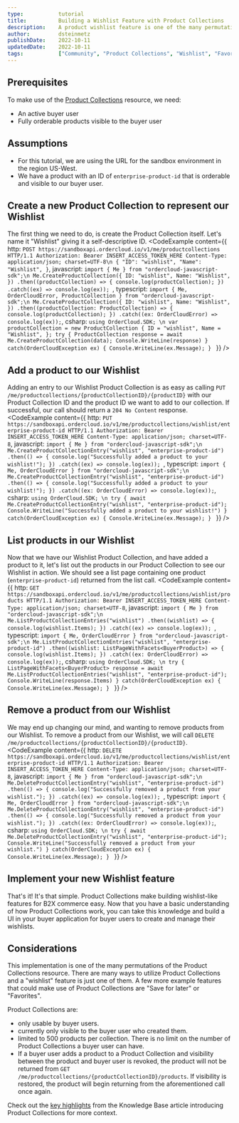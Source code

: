```yaml
---
type:           tutorial
title:          Building a Wishlist Feature with Product Collections
description:    A product wishlist feature is one of the many permutations of the OrderCloud Product Collections resource.
author:         dsteinmetz
publishDate:    2022-10-11
updatedDate:    2022-10-11
tags:           ["Community", "Product Collections", "Wishlist", "Favorites", "Save For Later", "Tutorial"]
---
```


## Prerequisites
To make use of the [Product Collections](/knowledge-base/product-collections) resource, we need:
- An active buyer user
- Fully orderable products visible to the buyer user

## Assumptions
- For this tutorial, we are using the URL for the sandbox environment in the region US-West.
- We have a product with an ID of `enterprise-product-id` that is orderable and visible to our buyer user.

## Create a new Product Collection to represent our Wishlist
The first thing we need to do, is create the Product Collection itself.  Let's name it "Wishlist" giving it a self-descriptive ID.
<CodeExample
  content={{
    http: `POST https://sandboxapi.ordercloud.io/v1/me/productcollections HTTP/1.1
Authorization: Bearer INSERT_ACCESS_TOKEN_HERE
Content-Type: application/json; charset=UTF-8\n
{
  "ID": "wishlist",
  "Name": "Wishlist",
}`,
javascript: `import { Me } from "ordercloud-javascript-sdk";\n
Me.CreateProductCollection({
  ID: "wishlist",
  Name: "Wishlist",
})
.then((productCollection) => {
    console.log(productCollection);
})
.catch((ex) => console.log(ex));
`,
typescript: `import { Me, OrderCloudError, ProductCollection } from "ordercloud-javascript-sdk";\n
Me.CreateProductCollection({
  ID: "wishlist",
  Name: "Wishlist",
})
.then((productCollection: ProductCollection) => {
  console.log(productCollection);
})
.catch((ex: OrderCloudError) => console.log(ex));`,
csharp: `using OrderCloud.SDK; \n
var productCollection = new ProductCollection
{
    ID = "wishlist",
    Name = "Wishlist",
};
try {
  ProductCollection response = await Me.CreateProductCollection(data);
  Console.WriteLine(response)
} catch(OrderCloudException ex) {
  Console.WriteLine(ex.Message);
}
`
}}
/>

## Add a product to our Wishlist
Adding an entry to our Wishlist Product Collection is as easy as calling `PUT /me/productcollections/{productCollectionID}/{productID}` with our Product Collection ID and the product ID we want to add to our collection. If successful, our call should return a `204 No Content` response.
<CodeExample
  content={{
    http: `PUT https://sandboxapi.ordercloud.io/v1/me/productcollections/wishlist/enterprise-product-id HTTP/1.1
Authorization: Bearer INSERT_ACCESS_TOKEN_HERE
Content-Type: application/json; charset=UTF-8`,
javascript: `import { Me } from "ordercloud-javascript-sdk";\n
Me.CreateProductCollectionEntry("wishlist", "enterprise-product-id")
.then(() => {
    console.log("Successfully added a product to your wishlist!");
})
.catch((ex) => console.log(ex));
`,
typescript: `import { Me, OrderCloudError } from "ordercloud-javascript-sdk";\n
Me.CreateProductCollectionEntry("wishlist", "enterprise-product-id")
.then(() => {
  console.log("Successfully added a product to your wishlist!");
})
.catch((ex: OrderCloudError) => console.log(ex));`,
csharp: `using OrderCloud.SDK; \n
try {
  await Me.CreateProductCollectionEntry("wishlist", "enterprise-product-id");
  Console.WriteLine("Successfully added a product to your wishlist!")
} catch(OrderCloudException ex) {
  Console.WriteLine(ex.Message);
}
`
}}
/>

## List products in our Wishlist
Now that we have our Wishlist Product Collection, and have added a product to it, let's list out the products in our Product Collection to see our Wishlist in action. We should see a list page containing one product (`enterprise-product-id`) returned from the list call.
<CodeExample
  content={{
    http: `GET https://sandboxapi.ordercloud.io/v1/me/productcollections/wishlist/products HTTP/1.1
Authorization: Bearer INSERT_ACCESS_TOKEN_HERE
Content-Type: application/json; charset=UTF-8`,
javascript: `import { Me } from "ordercloud-javascript-sdk";\n
Me.ListProductCollectionEntries("wishlist")
.then((wishlist) => {
    console.log(wishlist.Items);
})
.catch((ex) => console.log(ex));
`,
typescript: `import { Me, OrderCloudError } from "ordercloud-javascript-sdk";\n
Me.ListProductCollectionEntries("wishlist", "enterprise-product-id")
.then((wishlist: ListPageWithFacets<BuyerProduct>) => {
  console.log(wishlist.Items);
})
.catch((ex: OrderCloudError) => console.log(ex));`,
csharp: `using OrderCloud.SDK; \n
try {
  ListPageWithFacets<BuyerProduct> response = await Me.ListProductCollectionEntries("wishlist", "enterprise-product-id");
  Console.WriteLine(response.Items)
} catch(OrderCloudException ex) {
  Console.WriteLine(ex.Message);
}
`
}}
/>

## Remove a product from our Wishlist
We may end up changing our mind, and wanting to remove products from our Wishlist. To remove a product from our Wishlist, we will call `DELETE /me/productcollections/{productCollectionID}/{productID}`.
<CodeExample
  content={{
    http: `DELETE https://sandboxapi.ordercloud.io/v1/me/productcollections/wishlist/enterprise-product-id HTTP/1.1
Authorization: Bearer INSERT_ACCESS_TOKEN_HERE
Content-Type: application/json; charset=UTF-8`,
javascript: `import { Me } from "ordercloud-javascript-sdk";\n
Me.DeleteProductCollectionEntry("wishlist", "enterprise-product-id")
.then(() => {
    console.log("Successfully removed a product from your wishlist.");
})
.catch((ex) => console.log(ex));
`,
typescript: `import { Me, OrderCloudError } from "ordercloud-javascript-sdk";\n
Me.DeleteProductCollectionEntry("wishlist", "enterprise-product-id")
.then(() => {
  console.log("Successfully removed a product from your wishlist.");
})
.catch((ex: OrderCloudError) => console.log(ex));`,
csharp: `using OrderCloud.SDK; \n
try {
  await Me.DeleteProductCollectionEntry("wishlist", "enterprise-product-id");
  Console.WriteLine("Successfully removed a product from your wishlist.")
} catch(OrderCloudException ex) {
  Console.WriteLine(ex.Message);
}
`
}}
/>

## Implement your new Wishlist feature
That's it! It's that simple. Product Collections make building wishlist-like features for B2X commerce easy. Now that you have a basic understanding of how Product Collections work, you can take this knowledge and build a UI in your buyer application for buyer users to create and manage their wishlists.

## Considerations
This implementation is one of the many permutations of the Product Collections resource. There are many ways to utilize Product Collections and a "wishlist" feature is just one of them. A few more example features that could make use of Product Collections are "Save for later" or "Favorites".

Product Collections are:
- only usable by buyer users.
- currently only visible to the buyer user who created them.
- limited to 500 products per collection. There is no limit on the number of Product Collections a buyer user can have.
- If a buyer user adds a product to a Product Collection and visibility between the product and buyer user is revoked, the product will not be returned from `GET /me/productcollections/{productCollectionID}/products`. 
If visibility is restored, the product will begin returning from the aforementioned call once again.

Check out the [key highlights](/knowledge-base/product-collections#key-highlights) from the Knowledge Base article introducing Product Collections for more context.